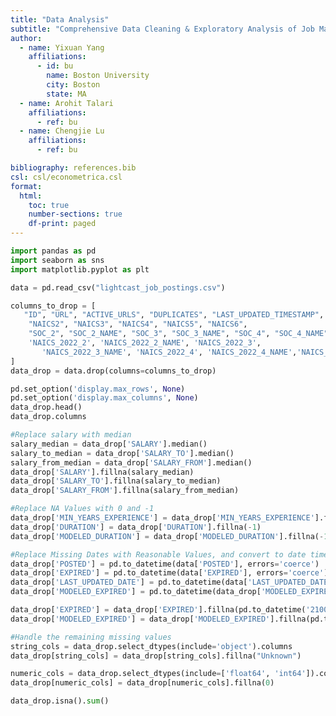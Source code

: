 ```yaml
---
title: "Data Analysis"
subtitle: "Comprehensive Data Cleaning & Exploratory Analysis of Job Market Trends"
author:
  - name: Yixuan Yang
    affiliations:
      - id: bu
        name: Boston University
        city: Boston
        state: MA
  - name: Arohit Talari
    affiliations:
      - ref: bu
  - name: Chengjie Lu
    affiliations:
      - ref: bu

bibliography: references.bib
csl: csl/econometrica.csl
format: 
  html:
    toc: true
    number-sections: true
    df-print: paged
---
```

```python
import pandas as pd
import seaborn as sns
import matplotlib.pyplot as plt
```
```python
data = pd.read_csv("lightcast_job_postings.csv")
```

```python
columns_to_drop = [
   "ID", "URL", "ACTIVE_URLS", "DUPLICATES", "LAST_UPDATED_TIMESTAMP",
    "NAICS2", "NAICS3", "NAICS4", "NAICS5", "NAICS6",
    "SOC_2", "SOC_2_NAME", "SOC_3", "SOC_3_NAME", "SOC_4", "SOC_4_NAME", "SOC_5", "SOC_5_NAME", "SOC_2021_2", "SOC_2021_2_NAME", "SOC_2021_3", "SOC_2021_3_NAME", "SOC_2021_5", "SOC_2021_5_NAME",
    'NAICS_2022_2', 'NAICS_2022_2_NAME', 'NAICS_2022_3',
       'NAICS_2022_3_NAME', 'NAICS_2022_4', 'NAICS_2022_4_NAME','NAICS_2022_5', 'NAICS_2022_5_NAME', 'SOC_2_NAME', 'SOC_3_NAME', 'SOC_4', 'SOC_4_NAME', 'SOC_5_NAME'
]
data_drop = data.drop(columns=columns_to_drop)
```
```python
pd.set_option('display.max_rows', None)
pd.set_option('display.max_columns', None)
data_drop.head()
data_drop.columns
```

```python
#Replace salary with median
salary_median = data_drop['SALARY'].median()
salary_to_median = data_drop['SALARY_TO'].median()
salary_from_median = data_drop['SALARY_FROM'].median()
data_drop['SALARY'].fillna(salary_median)
data_drop['SALARY_TO'].fillna(salary_to_median)
data_drop['SALARY_FROM'].fillna(salary_from_median)
```

```python
#Replace NA Values with 0 and -1
data_drop['MIN_YEARS_EXPERIENCE'] = data_drop['MIN_YEARS_EXPERIENCE'].fillna(0)
data_drop['DURATION'] = data_drop['DURATION'].fillna(-1)
data_drop['MODELED_DURATION'] = data_drop['MODELED_DURATION'].fillna(-1)
```

```python
#Replace Missing Dates with Reasonable Values, and convert to date time format
data_drop['POSTED'] = pd.to_datetime(data['POSTED'], errors='coerce')
data_drop['EXPIRED'] = pd.to_datetime(data['EXPIRED'], errors='coerce')
data_drop['LAST_UPDATED_DATE'] = pd.to_datetime(data['LAST_UPDATED_DATE'], errors='coerce')
data_drop['MODELED_EXPIRED'] = pd.to_datetime(data_drop['MODELED_EXPIRED'], errors='coerce')

data_drop['EXPIRED'] = data_drop['EXPIRED'].fillna(pd.to_datetime('2100-12-31'))
data_drop['MODELED_EXPIRED'] = data_drop['MODELED_EXPIRED'].fillna(pd.to_datetime('2100-12-31'))
```

```python
#Handle the remaining missing values
string_cols = data_drop.select_dtypes(include='object').columns
data_drop[string_cols] = data_drop[string_cols].fillna("Unknown")

numeric_cols = data_drop.select_dtypes(include=['float64', 'int64']).columns
data_drop[numeric_cols] = data_drop[numeric_cols].fillna(0)
```

```python
data_drop.isna().sum()
```